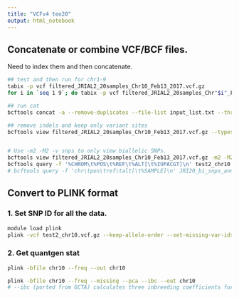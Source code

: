 ```yaml
---
title: "VCFv4 teo20"
output: html_notebook
---
```


## Concatenate or combine VCF/BCF files.

Need to index them and then concatenate.

```bash
## test and then run for chr1-9
tabix -p vcf filtered_JRIAL2_20samples_Chr10_Feb13_2017.vcf.gz
for i in `seq 1 9`; do tabix -p vcf filtered_JRIAL2_20samples_Chr"$i"_Feb13_2017.vcf.gz; done

## run cat
bcftools concat -a --remove-duplicates --file-list input_list.txt --threads 10 --output-type z -o filtered_JRIAL2_20samples_Chrall_Feb13_2017.vcf.gz

## remove indels and keep only variant sites
bcftools view filtered_JRIAL2_20samples_Chr10_Feb13_2017.vcf.gz --types snps --min-ac 1 --threads 10 --output-type z -o test_chr10.vcf.gz


# Use -m2 -M2 -v snps to only view biallelic SNPs.
bcftools view filtered_JRIAL2_20samples_Chr10_Feb13_2017.vcf.gz -m2 -M2 -v snps --min-ac 1 -Oz -o test3_chr10.vcf.gz
bcftools query -f '%CHROM\t%POS\t%REF\t%ALT[\t%IUPACGT]\n' test2_chr10.vcf.gz > JRI20_bi_snps_annot.txt
# bcftools query -f 'chr\tpos\tref\talt[\t%SAMPLE]\n' JRI20_bi_snps_annot.vcf.gz > JRI20_bi_snps_annot.header


```


## Convert to PLINK format

### 1. Set SNP ID for all the data.
```bash
module load plink
plink -vcf test2_chr10.vcf.gz --keep-allele-order --set-missing-var-ids @_#_\$1_\$2 --make-bed --out chr10
```


### 2. Get quantgen stat

```bash
plink -bfile chr10 --freq --out chr10  

plink -bfile chr10 --freq --missing --pca --ibc --out chr10  
# --ibc (ported from GCTA) calculates three inbreeding coefficients for each sample
```
